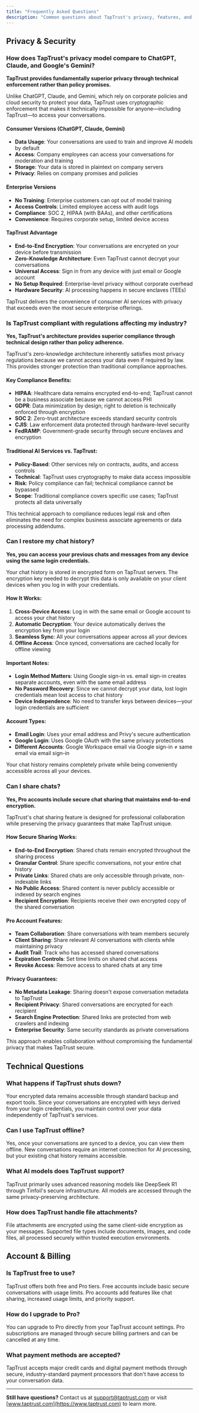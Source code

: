 ```yaml
---
title: "Frequently Asked Questions"
description: "Common questions about TapTrust's privacy, features, and compliance"
---
```


## Privacy & Security

### How does TapTrust's privacy model compare to ChatGPT, Claude, and Google's Gemini?

**TapTrust provides fundamentally superior privacy through technical enforcement rather than policy promises.**

Unlike ChatGPT, Claude, and Gemini, which rely on corporate policies and cloud security to protect your data, TapTrust uses cryptographic enforcement that makes it technically impossible for anyone—including TapTrust—to access your conversations.

#### Consumer Versions (ChatGPT, Claude, Gemini)
- **Data Usage**: Your conversations are used to train and improve AI models by default
- **Access**: Company employees can access your conversations for moderation and training
- **Storage**: Your data is stored in plaintext on company servers
- **Privacy**: Relies on company promises and policies

#### Enterprise Versions
- **No Training**: Enterprise customers can opt out of model training
- **Access Controls**: Limited employee access with audit logs
- **Compliance**: SOC 2, HIPAA (with BAAs), and other certifications
- **Convenience**: Requires corporate setup, limited device access

#### TapTrust Advantage
- **End-to-End Encryption**: Your conversations are encrypted on your device before transmission
- **Zero-Knowledge Architecture**: Even TapTrust cannot decrypt your conversations
- **Universal Access**: Sign in from any device with just email or Google account
- **No Setup Required**: Enterprise-level privacy without corporate overhead
- **Hardware Security**: AI processing happens in secure enclaves (TEEs)

TapTrust delivers the convenience of consumer AI services with privacy that exceeds even the most secure enterprise offerings.

### Is TapTrust compliant with regulations affecting my industry?

**Yes, TapTrust's architecture provides superior compliance through technical design rather than policy adherence.**

TapTrust's zero-knowledge architecture inherently satisfies most privacy regulations because we cannot access your data even if required by law. This provides stronger protection than traditional compliance approaches.

#### Key Compliance Benefits:
- **HIPAA**: Healthcare data remains encrypted end-to-end; TapTrust cannot be a business associate because we cannot access PHI
- **GDPR**: Data minimization by design; right to deletion is technically enforced through encryption
- **SOC 2**: Zero-trust architecture exceeds standard security controls
- **CJIS**: Law enforcement data protected through hardware-level security
- **FedRAMP**: Government-grade security through secure enclaves and encryption

#### Traditional AI Services vs. TapTrust:
- **Policy-Based**: Other services rely on contracts, audits, and access controls
- **Technical**: TapTrust uses cryptography to make data access impossible
- **Risk**: Policy compliance can fail; technical compliance cannot be bypassed
- **Scope**: Traditional compliance covers specific use cases; TapTrust protects all data universally

This technical approach to compliance reduces legal risk and often eliminates the need for complex business associate agreements or data processing addendums.

### Can I restore my chat history?

**Yes, you can access your previous chats and messages from any device using the same login credentials.**

Your chat history is stored in encrypted form on TapTrust servers. The encryption key needed to decrypt this data is only available on your client devices when you log in with your credentials.

#### How It Works:
1. **Cross-Device Access**: Log in with the same email or Google account to access your chat history
2. **Automatic Decryption**: Your device automatically derives the encryption key from your login
3. **Seamless Sync**: All your conversations appear across all your devices
4. **Offline Access**: Once synced, conversations are cached locally for offline viewing

#### Important Notes:
- **Login Method Matters**: Using Google sign-in vs. email sign-in creates separate accounts, even with the same email address
- **No Password Recovery**: Since we cannot decrypt your data, lost login credentials mean lost access to chat history
- **Device Independence**: No need to transfer keys between devices—your login credentials are sufficient

#### Account Types:
- **Email Login**: Uses your email address and Privy's secure authentication
- **Google Login**: Uses Google OAuth with the same privacy protections
- **Different Accounts**: Google Workspace email via Google sign-in ≠ same email via email sign-in

Your chat history remains completely private while being conveniently accessible across all your devices.

### Can I share chats?

**Yes, Pro accounts include secure chat sharing that maintains end-to-end encryption.**

TapTrust's chat sharing feature is designed for professional collaboration while preserving the privacy guarantees that make TapTrust unique.

#### How Secure Sharing Works:
- **End-to-End Encryption**: Shared chats remain encrypted throughout the sharing process
- **Granular Control**: Share specific conversations, not your entire chat history
- **Private Links**: Shared chats are only accessible through private, non-indexable links
- **No Public Access**: Shared content is never publicly accessible or indexed by search engines
- **Recipient Encryption**: Recipients receive their own encrypted copy of the shared conversation

#### Pro Account Features:
- **Team Collaboration**: Share conversations with team members securely
- **Client Sharing**: Share relevant AI conversations with clients while maintaining privacy
- **Audit Trail**: Track who has accessed shared conversations
- **Expiration Controls**: Set time limits on shared chat access
- **Revoke Access**: Remove access to shared chats at any time

#### Privacy Guarantees:
- **No Metadata Leakage**: Sharing doesn't expose conversation metadata to TapTrust
- **Recipient Privacy**: Shared conversations are encrypted for each recipient
- **Search Engine Protection**: Shared links are protected from web crawlers and indexing
- **Enterprise Security**: Same security standards as private conversations

This approach enables collaboration without compromising the fundamental privacy that makes TapTrust secure.

## Technical Questions

### What happens if TapTrust shuts down?

Your encrypted data remains accessible through standard backup and export tools. Since your conversations are encrypted with keys derived from your login credentials, you maintain control over your data independently of TapTrust's services.

### Can I use TapTrust offline?

Yes, once your conversations are synced to a device, you can view them offline. New conversations require an internet connection for AI processing, but your existing chat history remains accessible.

### What AI models does TapTrust support?

TapTrust primarily uses advanced reasoning models like DeepSeek R1 through Tinfoil's secure infrastructure. All models are accessed through the same privacy-preserving architecture.

### How does TapTrust handle file attachments?

File attachments are encrypted using the same client-side encryption as your messages. Supported file types include documents, images, and code files, all processed securely within trusted execution environments.

## Account & Billing

### Is TapTrust free to use?

TapTrust offers both free and Pro tiers. Free accounts include basic secure conversations with usage limits. Pro accounts add features like chat sharing, increased usage limits, and priority support.

### How do I upgrade to Pro?

You can upgrade to Pro directly from your TapTrust account settings. Pro subscriptions are managed through secure billing partners and can be cancelled at any time.

### What payment methods are accepted?

TapTrust accepts major credit cards and digital payment methods through secure, industry-standard payment processors that don't have access to your conversation data.

---

**Still have questions?** Contact us at [support@taptrust.com](mailto:support@taptrust.com) or visit [www.taptrust.com](https://www.taptrust.com) to learn more.